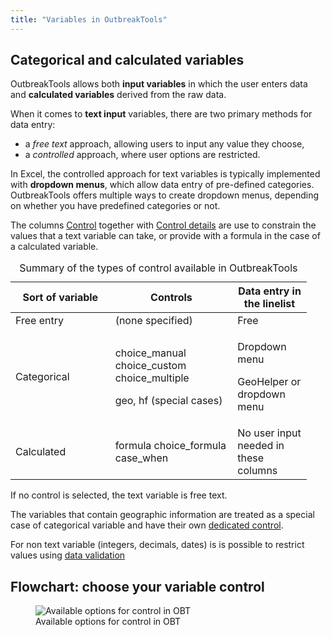 ```yaml
---
title: "Variables in OutbreakTools"
---
```


## Categorical and calculated variables

OutbreakTools allows both **input variables** in which the user enters data and **calculated variables** derived from the raw data.

When it comes to **text input** variables, there are two primary methods for data entry: 

- a *free text* approach, allowing users to input any value they choose, 
- a *controlled* approach, where user options are restricted. 

In Excel, the controlled approach for text variables is typically implemented with **dropdown menus**, which allow data entry of pre-defined categories. OutbreakTools offers multiple ways to create dropdown menus, depending on whether you have predefined categories or not. 

The columns [Control](../reference/dictionary_sheet.qmd#sec-var-control) together with [Control details](../reference/dictionary_sheet.qmd#sec-var-control-details) are use to constrain the values that a text variable can take, or provide with a formula in the case of a calculated variable.

+----------------------+---------------------------+----------------+
| Sort of variable     | Controls                  | Data entry in  |
|                      |                           | the linelist   |
+======================+===========================+================+
| Free entry           | (none specified)          | Free           |
+----------------------+---------------------------+----------------+
| Categorical          | choice_manual             | Dropdown menu  |
|                      | choice_custom             |                |
|                      | choice_multiple           |                |
|                      |                           |                |
|                      | geo, hf (special cases)   | GeoHelper or   |
|                      |                           | dropdown menu  |
+----------------------+---------------------------+----------------+
| Calculated           | formula                   | No user input  |
|                      | choice_formula            | needed in      |
|                      | case_when                 | these columns  |
+----------------------+---------------------------+----------------+
: Summary of the types of control available in OutbreakTools

::: {.callout-note}
If no control is selected, the text variable is free text.
:::

::: {.callout-note}
The variables that contain geographic information are treated as a special case of categorical variable and have their own [dedicated control](../reference/dictionary_sheet.qmd#sec-geo-data).
:::


::: {.callout-note}
For non text variable (integers, decimals, dates) is is possible to restrict values using [data validation](../reference/dictionary_sheet.qmd#sec-data-validation)
:::


## Flowchart: choose your variable control

![Available options for control in OBT](../images/im-128-var-control.png){fig-align="center"}